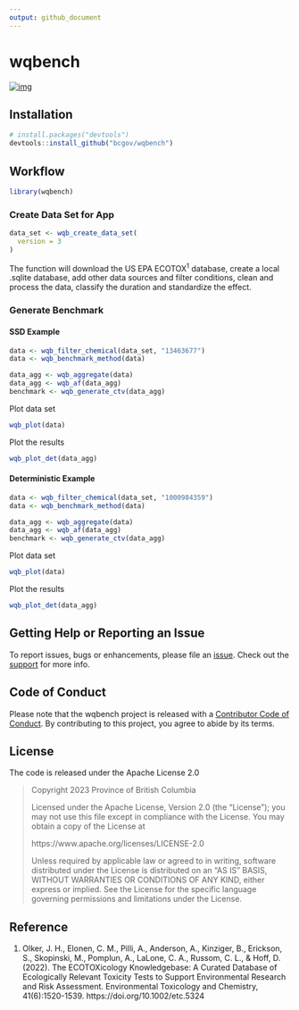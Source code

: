 ```yaml
---
output: github_document
---
```


# wqbench

<!-- badges: start -->
[![img](https://img.shields.io/badge/Lifecycle-Experimental-339999)](https://github.com/bcgov/repomountie/blob/master/doc/lifecycle-badges.md)
<!-- badges: end -->

## Installation

```r
# install.packages("devtools")
devtools::install_github("bcgov/wqbench")
```


## Workflow

``` r
library(wqbench)
```

### Create Data Set for App

```r
data_set <- wqb_create_data_set(
  version = 3
)
```

The function will download the US EPA ECOTOX<sup>1</sup> database, create a local .sqlite database, add other data sources and filter conditions, clean and process the data, classify the duration and standardize the effect.

### Generate Benchmark

#### SSD Example

```r
data <- wqb_filter_chemical(data_set, "13463677")
data <- wqb_benchmark_method(data)

data_agg <- wqb_aggregate(data) 
data_agg <- wqb_af(data_agg)
benchmark <- wqb_generate_ctv(data_agg)
```

Plot data set

```r
wqb_plot(data)
```

Plot the results
```r
wqb_plot_det(data_agg)
```

#### Deterministic Example

```r
data <- wqb_filter_chemical(data_set, "1000984359")
data <- wqb_benchmark_method(data)

data_agg <- wqb_aggregate(data) 
data_agg <- wqb_af(data_agg)
benchmark <- wqb_generate_ctv(data_agg)
```

Plot data set

```r
wqb_plot(data)
```

Plot the results
```r
wqb_plot_det(data_agg)
```




## Getting Help or Reporting an Issue

To report issues, bugs or enhancements, please file an [issue](https://github.com/bcgov/wqbench/issues). 
Check out the [support](https://github.com/bcgov/wqbench/blob/main/.github/SUPPORT.md) for more info. 

## Code of Conduct

Please note that the wqbench project is released with a [Contributor Code of Conduct](https://contributor-covenant.org/version/2/1/CODE_OF_CONDUCT.html). 
By contributing to this project, you agree to abide by its terms.

## License 

The code is released under the Apache License 2.0

> Copyright 2023 Province of British Columbia
> 
> Licensed under the Apache License, Version 2.0 (the "License");
> you may not use this file except in compliance with the License.
> You may obtain a copy of the License at 
> 
> https://www.apache.org/licenses/LICENSE-2.0
> 
> Unless required by applicable law or agreed to in writing, software
> distributed under the License is distributed on an "AS IS" BASIS,
> WITHOUT WARRANTIES OR CONDITIONS OF ANY KIND, either express or implied.
> See the License for the specific language governing permissions and
> limitations under the License.

## Reference

1. Olker, J. H., Elonen, C. M., Pilli, A., Anderson, A., Kinziger, B., Erickson, S., Skopinski, M., Pomplun, A., LaLone, C. A., Russom, C. L., & Hoff, D. (2022). The ECOTOXicology Knowledgebase: A Curated Database of Ecologically Relevant Toxicity Tests to Support Environmental Research and Risk Assessment. Environmental Toxicology and Chemistry, 41(6):1520-1539. https://doi.org/10.1002/etc.5324